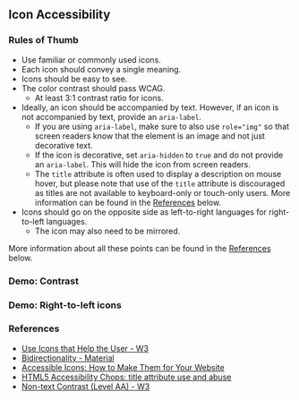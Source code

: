 
<Meta of={AccessibilityStories} />

## Icon Accessibility

### Rules of Thumb

* Use familiar or commonly used icons.
* Each icon should convey a single meaning.
* Icons should be easy to see.
* The color contrast should pass WCAG.
  * At least 3:1 contrast ratio for icons.
* Ideally, an icon should be accompanied by text. However, if an icon
  is not accompanied by text, provide an `aria-label`.
  * If you are using `aria-label`, make sure to also use `role="img"` so that
    screen readers know that the element is an image and not just decorative
    text.
  * If the icon is decorative, set `aria-hidden` to `true` and do not provide an
   `aria-label`. This will hide the icon from screen readers.
  * The `title` attribute is often used to display a description on mouse
    hover, but please note that use of the `title` attribute is discouraged
    as titles are not available to keyboard-only or touch-only users.
    More information can be found in the [References](#references) below.
* Icons should go on the opposite side as left-to-right languages
  for right-to-left languages.
  * The icon may also need to be mirrored.

More information about all these points can be found in the
[References](#references) below.

### Demo: Contrast

<Canvas of={AccessibilityStories.IconContrast} />

### Demo: Right-to-left icons

<Canvas of={AccessibilityStories.RightToLeftIcons} />

### References

* [Use Icons that Help the User - W3](https://www.w3.org/WAI/WCAG2/supplemental/patterns/o1p07-icons-used/)
* [Bidirectionality - Material](https://m2.material.io/design/usability/bidirectionality.html)
* [Accessible Icons: How to Make Them for Your Website](https://blog.hubspot.com/website/accessible-icons)
* [HTML5 Accessibility Chops: title attribute use and abuse](https://www.tpgi.com/html5-accessibility-chops-title-attribute-use-and-abuse/)
* [Non-text Contrast (Level AA) - W3](https://www.w3.org/WAI/WCAG22/Understanding/non-text-contrast.html)
